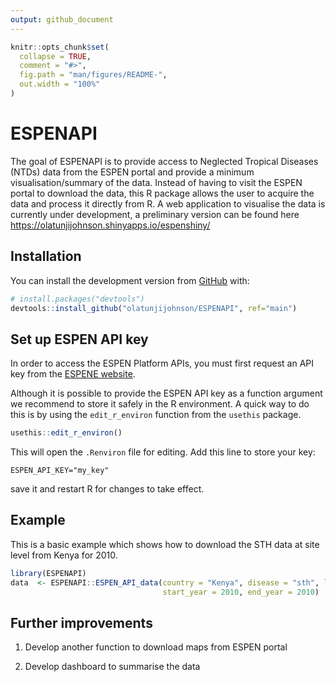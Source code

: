 ```yaml
---
output: github_document
---
```


<!-- README.md is generated from README.Rmd. Please edit that file -->

```r
knitr::opts_chunk$set(
  collapse = TRUE,
  comment = "#>",
  fig.path = "man/figures/README-",
  out.width = "100%"
)
```

# ESPENAPI

<!-- badges: start -->
<!-- badges: end -->

The goal of ESPENAPI is to provide access to Neglected Tropical Diseases (NTDs) data from the ESPEN portal and provide a minimum visualisation/summary of the data. Instead of having to visit the ESPEN portal to download the data, this R package allows the user to acquire the data and process it directly from R. A web application to visualise the data is currently under development, a preliminary version can be found here <https://olatunjijohnson.shinyapps.io/espenshiny/>

## Installation

<!-- You can install the released version of ESPENAPI from [CRAN](https://CRAN.R-project.org) with:

``` r
install.packages("ESPENAPI")
```
-->

You can install the development version from [GitHub](https://github.com/) with:

``` r
# install.packages("devtools")
devtools::install_github("olatunjijohnson/ESPENAPI", ref="main")
```

## Set up ESPEN API key 

In order to access the ESPEN Platform APIs, you must first request an API key from the [ESPENE website](https://admin.espen.afro.who.int/docs/api).

Although it is possible to provide the ESPEN API key as a function argument
we recommend to store it safely in the R environment. A quick way to
do this is by using the `edit_r_environ` function from the `usethis` package.

```r
usethis::edit_r_environ()
```

This will open the `.Renviron` file for editing. Add this line to store your key:

```
ESPEN_API_KEY="my_key"
```

save it and restart R for changes to take effect.

## Example

This is a basic example which shows how to download the STH data at site level from Kenya for 2010.

```r
library(ESPENAPI)
data  <- ESPENAPI::ESPEN_API_data(country = "Kenya", disease = "sth", level = "sitelevel",
                                  start_year = 2010, end_year = 2010)
```

## Further improvements

1. Develop another function to download maps from ESPEN portal

2. Develop dashboard to summarise the data
